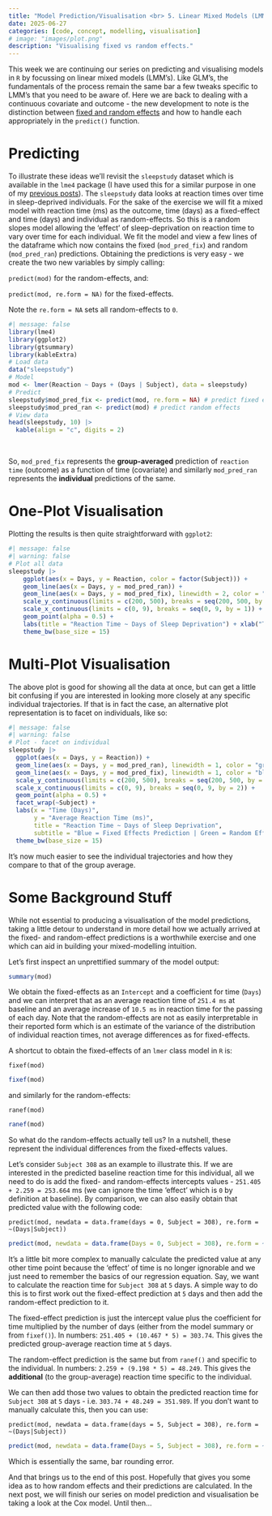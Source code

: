 ```yaml
---
title: "Model Prediction/Visualisation <br> 5. Linear Mixed Models (LMMs)"
date: 2025-06-27
categories: [code, concept, modelling, visualisation]
# image: "images/plot.png"
description: "Visualising fixed vs random effects."
---
```


This week we are continuing our series on predicting and visualising models in `R` by focussing on linear mixed models (LMM's). Like GLM's, the fundamentals of the process remain the same bar a few tweaks specific to LMM's that you need to be aware of. Here we are back to dealing with a continuous covariate and outcome - the new development to note is the distinction between [fixed and random effects](https://www.theanalysisfactor.com/specifying-fixed-and-random-factors-in-mixed-models/) and how to handle each appropriately in the `predict()` function.

# Predicting

To illustrate these ideas we'll revisit the `sleepstudy` dataset which is available in the `lme4` package (I have used this for a similar purpose in one of my [previous posts](https://msni-stats-tips.netlify.app/posts/004_02feb_2024/)). The `sleepstudy` data looks at reaction times over time in sleep-deprived individuals. For the sake of the exercise we will fit a mixed model with reaction time (ms) as the outcome, time (days) as a fixed-effect and time (days) and individual as random-effects. So this is a random slopes model allowing the 'effect' of sleep-deprivation on reaction time to vary over time for each individual. We fit the model and view a few lines of the dataframe which now contains the fixed (`mod_pred_fix`) and random (`mod_pred_ran`) predictions. Obtaining the predictions is very easy - we create the two new variables by simply calling:

`predict(mod)` for the random-effects, and:

`predict(mod, re.form = NA)` for the fixed-effects.

Note the `re.form = NA` sets all random-effects to `0`.

```r
#| message: false
library(lme4)
library(ggplot2)
library(gtsummary)
library(kableExtra)
# Load data
data("sleepstudy")
# Model
mod <- lmer(Reaction ~ Days + (Days | Subject), data = sleepstudy)
# Predict
sleepstudy$mod_pred_fix <- predict(mod, re.form = NA) # predict fixed effects
sleepstudy$mod_pred_ran <- predict(mod) # predict random effects
# View data
head(sleepstudy, 10) |> 
  kable(align = "c", digits = 2)
```

<br>

So, `mod_pred_fix` represents the **group-averaged** prediction of `reaction time` (outcome) as a function of time (covariate) and similarly `mod_pred_ran` represents the **individual** predictions of the same.

# One-Plot Visualisation

Plotting the results is then quite straightforward with `ggplot2`:

```r
#| message: false
#| warning: false
# Plot all data
sleepstudy |>
    ggplot(aes(x = Days, y = Reaction, color = factor(Subject))) +
    geom_line(aes(x = Days, y = mod_pred_ran)) +
    geom_line(aes(x = Days, y = mod_pred_fix), linewidth = 2, color = "blue") +
    scale_y_continuous(limits = c(200, 500), breaks = seq(200, 500, by = 50)) +
    scale_x_continuous(limits = c(0, 9), breaks = seq(0, 9, by = 1)) +
    geom_point(alpha = 0.5) +
    labs(title = "Reaction Time ~ Days of Sleep Deprivation") + xlab("Time (days)") + ylab("Average Reaction Time (ms)") +
    theme_bw(base_size = 15)
```

# Multi-Plot Visualisation

The above plot is good for showing all the data at once, but can get a little bit confusing if you are interested in looking more closely at any specific individual trajectories. If that is in fact the case, an alternative plot representation is to facet on individuals, like so:

```r
#| message: false
#| warning: false
# Plot - facet on individual
sleepstudy |>
  ggplot(aes(x = Days, y = Reaction)) +
  geom_line(aes(x = Days, y = mod_pred_ran), linewidth = 1, color = "green") +
  geom_line(aes(x = Days, y = mod_pred_fix), linewidth = 1, color = "blue") +
  scale_y_continuous(limits = c(200, 500), breaks = seq(200, 500, by = 100)) +
  scale_x_continuous(limits = c(0, 9), breaks = seq(0, 9, by = 2)) +
  geom_point(alpha = 0.5) +
  facet_wrap(~Subject) +
  labs(x = "Time (Days)",
       y = "Average Reaction Time (ms)",
       title = "Reaction Time ~ Days of Sleep Deprivation",
       subtitle = "Blue = Fixed Effects Prediction | Green = Random Effects Prediction") +
  theme_bw(base_size = 15)
```

It's now much easier to see the individual trajectories and how they compare to that of the group average.

# Some Background Stuff

While not essential to producing a visualisation of the model predictions, taking a little detour to understand in more detail how we actually arrived at the fixed- and random-effect predictions is a worthwhile exercise and one which can aid in building your mixed-modelling intuition.

Let's first inspect an unprettified summary of the model output:

```r
summary(mod)
```

We obtain the fixed-effects as an `Intercept` and a coefficient for time (`Days`) and we can interpret that as an average reaction time of `251.4 ms` at baseline and an average increase of `10.5 ms` in reaction time for the passing of each day. Note that the random-effects are not as easily interpretable in their reported form which is an estimate of the variance of the distribution of individual reaction times, not average differences as for fixed-effects.

A shortcut to obtain the fixed-effects of an `lmer` class model in `R` is:

`fixef(mod)`

```r
fixef(mod)
```

and similarly for the random-effects:

`ranef(mod)`

```r
ranef(mod)
```

So what do the random-effects actually tell us? In a nutshell, these represent the individual differences from the fixed-effects values.

Let's consider `Subject 308` as an example to illustrate this. If we are interested in the predicted baseline reaction time for this individual, all we need to do is add the fixed- and random-effects intercepts values - `251.405 + 2.259 = 253.664` ms (we can ignore the time 'effect' which is `0` by definition at baseline). By comparison, we can also easily obtain that predicted value with the following code:

`predict(mod, newdata = data.frame(days = 0, Subject = 308), re.form = ~(Days|Subject))`

```r
predict(mod, newdata = data.frame(Days = 0, Subject = 308), re.form = ~(Days|Subject))
```

It's a little bit more complex to manually calculate the predicted value at any other time point because the 'effect' of time is no longer ignorable and we just need to remember the basics of our regression equation. Say, we want to calculate the reaction time for `Subject 308` at `5` days. A simple way to do this is to first work out the fixed-effect prediction at `5` days and then add the random-effect prediction to it.

The fixed-effect prediction is just the intercept value plus the coefficient for time multiplied by the number of days (either from the model summary or from `fixef()`). In numbers: `251.405 + (10.467 * 5) = 303.74`. This gives the predicted group-average reaction time at `5` days.

The random-effect prediction is the same but from `ranef()` and specific to the individual. In numbers: `2.259 + (9.198 * 5) = 48.249`. This gives the **additional** (to the group-average) reaction time specific to the individual.

We can then add those two values to obtain the predicted reaction time for `Subject 308` at `5` days - i.e. `303.74 + 48.249 = 351.989`. If you don't want to manually calculate this, then you can use:

`predict(mod, newdata = data.frame(days = 5, Subject = 308), re.form = ~(Days|Subject))`

```r
predict(mod, newdata = data.frame(Days = 5, Subject = 308), re.form = ~(Days|Subject))
```

Which is essentially the same, bar rounding error.

And that brings us to the end of this post. Hopefully that gives you some idea as to how random effects and their predictions are calculated. In the next post, we will finish our series on model prediction and visualisation be taking a look at the Cox model. Until then...
